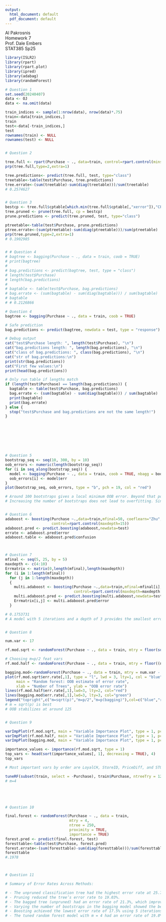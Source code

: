 ```yaml
---
output:
  html_document: default
  pdf_document: default
---
```

Al Pakrosnis\
Homework 7\
Prof. Dale Embers\
STAT385 Sp25\






```r

library(ISLR2)
library(rpart)
library(rpart.plot)
library(ipred)
library(adabag)
library(randomForest)

# Question 1
set.seed(20240407)
data <- OJ
data <- na.omit(data)

train_indices <- sample(1:nrow(data), nrow(data)*.75)
train<-data[train_indices,]
train
test<-data[-train_indices,]
test
rownames(train) <- NULL
rownames(test) <- NULL


# Question 2

tree.full <- rpart(Purchase ~ ., data=train, control=rpart.control(minsplit = 2, minbucket = 1, cp=0))
prp(tree.full,type=2,extra=1)

tree.predictions<- predict(tree.full, test, type="class")
treetable<-table(test$Purchase, tree.predictions)
tree.errate<-(sum(treetable)-sum(diag(treetable)))/sum(treetable)
# 0.2574627


# Question 3
bestcp <- tree.full$cptable[which.min(tree.full$cptable[,"xerror"]),"CP"]
tree.pruned <- prune(tree.full, cp = bestcp)
prune.predictions <- predict(tree.pruned, test, type="class")

ptreetable<-table(test$Purchase, prune.predictions)
ptree.errate<-(sum(ptreetable)-sum(diag(ptreetable)))/sum(ptreetable)
prp(tree.pruned,type=2,extra=1)
# 0.1902985


# # Question 4
# bagtree <- bagging(Purchase ~ ., data = train, coob = TRUE)
# print(bagtree)
# 
# bag.predictions <- predict(bagtree, test, type = "class")
# length(test$Purchase)
# length(bag.predictions)
# 
# bagtable <- table(test$Purchase, bag.predictions)
# bag.errate <- (sum(bagtable) - sum(diag(bagtable))) / sum(bagtable)
# bagtable
# # 0.2126866

# Question 4
bagtree <- bagging(Purchase ~ ., data = train, coob = TRUE)

# Safe prediction
bag.predictions <- predict(bagtree, newdata = test, type = "response")

# Debug output
cat("test$Purchase length: ", length(test$Purchase), "\n")
cat("bag.predictions length: ", length(bag.predictions), "\n")
cat("class of bag.predictions: ", class(bag.predictions), "\n")
cat("str of bag.predictions:\n")
print(str(bag.predictions))
cat("First few values:\n")
print(head(bag.predictions))

# Only run table if lengths match
if (length(test$Purchase) == length(bag.predictions)) {
  bagtable <- table(test$Purchase, bag.predictions)
  bag.errate <- (sum(bagtable) - sum(diag(bagtable))) / sum(bagtable)
  print(bagtable)
  print(bag.errate)
} else {
  stop("test$Purchase and bag.predictions are not the same length!")
}








# Question 5
bootstrap_seq <- seq(10, 300, by = 10)
oob_errors <- numeric(length(bootstrap_seq))
for (i in seq_along(bootstrap_seq)) {
  model <- bagging(Purchase ~ ., data = train, coob = TRUE, nbagg = bootstrap_seq[i])
  oob_errors[i] <- model$err
}
plot(bootstrap_seq, oob_errors, type = "b", pch = 19, col = "red")

# Around 100 bootstraps gives a local minimum OOB error. Beyond that point, additional bootstraps yield only marginal improvement in performance.
# Increasing the number of bootstraps does not lead to overfitting. Since OOB error is used as a validation measure, it typically levels off or decreases slightly, rather than increasing with more trees.


# Question 6
adaboost <- boosting(Purchase ~.,data=train,mfinal=50, coeflearn="Zhu",
                     control=rpart.control(maxdepth=15))
adaboost.pred <- predict.boosting(adaboost,newdata=test)
errate <- adaboost.pred$error
adaboost.table <- adaboost.pred$confusion



# Question 7 
mfinal <- seq(5, 25, by = 5)
maxdepth <- c(4:10)
Errmatrix <- matrix(0,length(mfinal),length(maxdepth))
for (i in 1:length(mfinal))
  for (j in 1:length(maxdepth))
  {
    multi.adaboost <- boosting(Purchase ~.,data=train,mfinal=mfinal[i], coeflearn="Zhu",
                               control=rpart.control(maxdepth=maxdepth[j]))
    multi.adaboost.pred <- predict.boosting(multi.adaboost,newdata=test)
    Errmatrix[i,j] <- multi.adaboost.pred$error
  }

# 0.1753731
# A model with 5 iterations and a depth of 3 provides the smallest error rate. If the number of iterations are increased overfitting is possible.


# Question 8

num.var <- 17

rf.mod.sqrt <- randomForest(Purchase ~ ., data = train, mtry = floor(sqrt(num.var - 1)), ntree = 250, proximity = TRUE, importance = TRUE)

# Choosing m=p/2 feat vars
rf.mod.half <- randomForest(Purchase ~ ., data = train, mtry = floor((num.var - 1)/2), ntree = 250, proximity = TRUE, importance = TRUE)

bagging.mod<-randomForest(Purchase ~ ., data = train, mtry = num.var - 1, ntree = 250, proximity = TRUE, importance = TRUE)
plot(rf.mod.sqrt$err.rate[,1], type = "l", lwd = 3, lty=1, col = "blue",
     main = "Random forest: OOB estimate of error rate",
     xlab = "Number of Trees", ylab = "OOB error rate")
lines(rf.mod.half$err.rate[,1],lwd=3, lty=2, col="red")
lines(bagging.mod$err.rate[,1],lwd=3, lty=3, col="green")
legend("topright",c("m=sqrt(p)","m=p/2","m=p(bagging)"),col=c("blue","red","green"), lty=c(1,2,3))
# m = sqrt(p) is best
# OOB stabilizes at around 125


# Question 9

varImpPlot(rf.mod.sqrt, main = "Variable Importance Plot", type = 1, pch = 19, col = "blue") 
varImpPlot(rf.mod.half, main = "Variable Importance Plot", type = 1, pch = 19, col = "blue")
varImpPlot(bagging.mod, main = "Variable Importance Plot", type = 1, pch = 19, col = "blue")

importance_values <- importance(rf.mod.sqrt, type = 1)
top_vars <- head(sort(importance_values[, 1], decreasing = TRUE), 4)
top_vars

# Most important vars by order are LoyalCH, StoreID, PriceDiff, and STORE.

tuneRF(subset(train, select = -Purchase), train$Purchase, ntreeTry = 125)
# m=4





# Question 10

final.forest <- randomForest(Purchase ~ ., data = train,
                             mtry = 4, 
                             ntree = 250,
                             proximity = TRUE,
                             importance = TRUE)
forest.pred <- predict(final.forest, test)
foresttable<-table(test$Purchase, forest.pred)
forest.errate<-(sum(foresttable)-sum(diag(foresttable)))/sum(foresttable)
foresttable
#.1978



# Question 11

# Summary of Error Rates Across Methods:

# - The unpruned classification tree had the highest error rate at 25.7%.
# - Pruning reduced the tree’s error rate to 19.03%.
# - The bagged tree (unpruned) had an error rate of 21.3%, which improved to 17.9% after pruning.
# - Varying the number of bootstraps in the bagging model showed the best performance (~19% error) at around 100 bootstraps.
# - Boosting achieved the lowest error rate of 17.5% using 5 iterations and a max depth of 4.
# - The tuned random forest model with m = 4 had an error rate of 19.8%.

```
